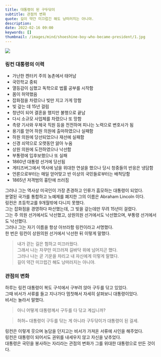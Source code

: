 ```yaml
---
title: 대통령이 된 구두닦이
subtitle: 관점의 변화
quote: 길이 약간 미끄럽긴 해도 낭떠러지는 아니야. 
description: 
date: 2022-02-16 09:00
keywords: []
thumbnail: /images/mind/shoeshine-boy-who-became-president/1.jpg
---
```


![](/images/mind/shoeshine-boy-who-became-president/1.jpg)

### 링컨 대통령의 이력

*   가난한 켄터키 주의 농촌에서 태어남
*   국민학교 중퇴
*   열등감이 심했고 독학으로 법률 공부를 시작함
*   몸이 허약했음
*   잡화점을 차렸으나 빚만 지고 가게 망함
*   빚 갚는 데 15년 걸림
*   청년이 되어 결혼을 했지만 불행으로 끝남
*   다시 소규모 사업체를 차렸으나 또 망함
*   측량 기사와 우체국 직원 등을 전전하며 피나는 노력으로 변호사가 됨
*   용기를 얻어 하원 의원에 출마하였으나 실패함
*   하원 의원에 당선되었으나 재선에 실패함
*   신경 쇠약으로 오랫동안 앓아 누움
*   상원 의원에 도전하였으나 낙선함
*   부통령에 입후보했으나 또 실패
*   1860년 대통령 선거에 당선됨
*   게티즈버그에서 역사에 남을 위대한 연설을 했으나 당시 청중들의 반응은 냉담함
*   언론으로부터는 매일 얻어맞고 반 이상의 국민들로부터는 배척당함
*   1865년 저격범의 흉탄에 쓰러짐

그러나 그는 역사상 미국인이 가장 존경하고 인류가 흠모하는 대통령이 되었다.  
분열된 국가를 통합하고 노예제를 폐지한 그의 이름은 Abraham Lincoln 이다.  
링컨은 초등학교를 9개월밖에 다니지 못했다.  
그는 잡화점을 경영하다 파산했는데, 그 빚을 갚는데만 무려 15년이 걸렸다.  
그는 주 의원 선거에서도 낙선했고, 상원의원 선거에서도 낙선했으며, 부통령 선거에서도 낙선했다.  
그러나 그는 자기 이름을 항상 아브라함 링컨이라고 서명했다.  
한 번은 링컨이 상원의원 선거에서 낙선한 뒤 이렇게 말했다.

> 내가 걷는 길은 험하고 미끄러웠다.  
> 그래서 나는 자꾸만 미끄러져 길바닥 위에 넘어지곤 했다.  
> 그러나 나는 곧 기운을 차리고 내 자신에게 이렇게 말했다.  
> 길이 약간 미끄럽긴 해도 낭떠러지는 아니야.

### 관점의 변화

하루는 링컨 대통령이 복도 구석에서 구부려 앉아 구두를 닦고 있었다.  
그때 비서가 서류를 들고 지나가다 멈칫해서 자세히 살펴보니 대통령이었다.  
비서는 놀라서 말했다.

> 아니 어떻게 대통령께서 구두를 다 닦고 계십니까?

> 허허~ 대통령이 구두를 닦는 게 아니라 구두닦이가 대통령이 된 걸세.

링컨은 이렇게 웃으며 농담을 던지고는 비서가 가져온 서류에 사인을 해주었다.  
링컨은 대통령이 되어서도 권위를 내세우지 않고 자신을 낮추었다.  
대통령은 국민을 봉사하는 자리라는 관점의 변화가 그를 위대한 대통령으로 만든 것이다.